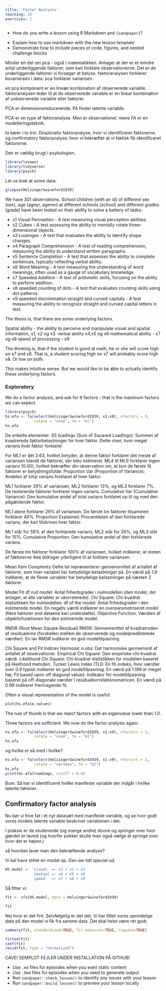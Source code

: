 ```yaml
---
title: 'Factor Analysis'
teaching: 10
exercises: 2
---
```


:::::::::::::::::::::::::::::::::::::: questions 

- How do you write a lesson using R Markdown and `{sandpaper}`?

::::::::::::::::::::::::::::::::::::::::::::::::

::::::::::::::::::::::::::::::::::::: objectives

- Explain how to use markdown with the new lesson template
- Demonstrate how to include pieces of code, figures, and nested challenge blocks

::::::::::::::::::::::::::::::::::::::::::::::::

Minder en del om pca - også i matematikken. Antager at der er et mindre antal
underliggende faktorer, som kan forklare observationerne. Det er de underliggende
faktorer vi forsøger at belyse. 
faktoranalysen forklarer kovariansen i data. pca forklarer variansen.

en pca komponent er en lineær kombination af observerede variable. faktoranalysen
leder til at de observerede variable er en linear kombination af uobserverede
variable eller faktorer.

PCA er dimensionsreducerende. FA finder latente variable.

PCA er en type af faktoranalyse. Men er observationel, mens FA er en modelleringsteknik.

fa kører i to trin. Eksplorativ faktoranalyse, hvor vi identificerer faktorerne.
og confirmatory faktoranalyse, hvor vi bekræfter at vi faktisk fik identificeret
faktorerne. 


Den er vældig brugt i psykologien. 

```r
library(lavaan) 
library(tidyverse)
library(psych)
```
Let us look at some data:

```r
glimpse(HolzingerSwineford1939)
```

We have 301 observations. School children (with an id) of different sex (sex), age (ageyr, agemo)
at different schools (school) and different grades (grade) have been tested on their ability
to solve a battery of tasks:

* x1 Visual Perception - A test measuring visual perception abilities.
* x2 Cubes - A test assessing the ability to mentally rotate three-dimensional objects.
* x3 Lozenges  - A test that evaluates the ability to identify shape changes.
* x4 Paragraph Comprehension - A test of reading comprehension, measuring the ability to understand written paragraphs.
* x5 Sentence Completion - A test that assesses the ability to complete sentences, typically reflecting verbal ability.
* x6 Word Meaning - A test measuring the understanding of word meanings, often used as a gauge of vocabulary knowledge.
* x7 Speeded Addition - A test of arithmetic skills, focusing on the ability to perform addition.
* x8 speeded counting of dots - A test that evaluates counting skills using dot patterns.
* x9 speeded discrimination straight and curved capitals - A test measuring the ability to recognize straight and curved capital letters in text.

The thesis is, that there are some underlying factors. 

Spatial ability - the ability to perceive and manipulate visual and spatial 
information, x1, x2 og x3.
verbal ability  x4,x5 og x6
mathematical ability - x7 og x8
speed of processing - x9

The thinking is, that if the student is good at math, he or she will score high
on x7 and x8. That is, a student scoring high on x7 will probably score high x8. Or low on both.

This makes intuitive sense. But we would like to be able to actually identify these
underlying factors.

### Exploratory

We do a factor analysis, and ask for 9 factors - that is the maximum 
factors we can expect.

```r
library(psych)
hs.efa <- fa(select(HolzingerSwineford1939, x1:x9), nfactors = 9, 
             rotate = "none", fm = "ml")
hs.efa
```
De enkelte elementer:
SS loadings (Sum of Squared Loadings): Summen af kvadrerede faktorbelastninger for hver faktor. Dette viser, hvor meget varians hver faktor forklarer.

For ML1 er det 2.63, hvilket betyder, at denne faktor forklarer det meste af variansen blandt de faktorer, der blev estimeret.
ML4 til ML9 forklarer ingen varians (0.00), hvilket bekræfter din observation om, at kun de første få faktorer er betydningsfulde.
Proportion Var (Proportion of Variance): Andelen af total varians forklaret af hver faktor.

ML1 forklarer 29% af variansen, ML2 forklarer 13%, og ML3 forklarer 7%. De resterende faktorer forklarer ingen varians.
Cumulative Var (Cumulative Variance): Den kumulative andel af total varians forklaret op til og med den pågældende faktor.

ML1 alene forklarer 29% af variansen. De første tre faktorer tilsammen forklarer 49%.
Proportion Explained: Procentdelen af den forklarede varians, der kan tilskrives hver faktor.

ML1 står for 59% af den forklarede varians, ML2 står for 26%, og ML3 står for 15%.
Cumulative Proportion: Den kumulative andel af den forklarede varians.

De første tre faktorer forklarer 100% af variansen, hvilket indikerer, at resten af faktorerne ikke bidrager yderligere til at forklare variansen.

Mean Item Complexity
Dette tal repræsenterer gennemsnittet af antallet af faktorer, som hver variabel har betydelige belastninger på. En værdi på 1.9 indikerer, at de fleste variabler har betydelige belastninger på næsten 2 faktorer.

Model Fit
df null model: Antal frihedsgrader i nulmodellen (den model, der antager, at alle variabler er ukorrelerede).
Chi Square: Chi-kvadrat statistikken for nulmodellen.
df of the model: Antal frihedsgrader i den estimerede model. En negativ værdi indikerer en overparametriseret model (flere faktorer end dataene kan understøtte).
Objective Function: Værdien af objektivfunktionen for den estimerede model.

RMSR (Root Mean Square Residual)
RMSR: Gennemsnittet af kvadratroden af residualerne (forskellen mellem de observerede og modelpredikterede værdier). En lav RMSR indikerer en god modeltilpasning.

Chi Square and Fit Indices
Harmonic n.obs: Det harmoniske gennemsnit af antallet af observationer.
Empirical Chi Square: Den empiriske chi-kvadrat værdi.
Likelihood Chi Square: Chi-kvadrat statistikken for modellen baseret på likelihood metoden.
Tucker Lewis Index (TLI): En fit-indeks, hvor værdier over 0.9 typisk indikerer en god modeltilpasning. En værdi på 1.199 er meget høj.
Fit based upon off diagonal values: Indikator for modeltilpasning baseret på off-diagonale værdier i residualkorrelationsmatricen. En værdi på 0.99 indikerer fremragende fit.

Often a visual representation of the model is useful:
```r
plot(hs.efa$e.values)
```
The rule of thumb is that we reject factors with an eigenvalue lower than 1.0.

Three factors are sufficient. We now do the factor analysis again:

```r

hs.efa <- fa(select(HolzingerSwineford1939, x1:x9), nfactors = 3, 
             rotate = "none", fm = "ml")
hs.efa
```
og hvilke er så med i hvilke?


```r

hs.efa <- fa(select(HolzingerSwineford1939, x1:x9), nfactors = 3, 
             rotate = "varimax", fm = "ml")
hs.efa
print(hs.efa$loadings, cutoff = 0.4)
```
Bum. Så har vi identificeret hvilke manifeste variable der indgår i hvilke 
latente faktorer.

## Confirmatory factor analysis

Nu bør vi hive fat i et nyt datasæt med manifeste variable, og se hvor godt 
vores models latente variable beskriver variationen i det.

I praksis er de studerende (og mange andre) dovne og springer over hvor 
gærdet er lavest (og hvorfor pokker skulle man også vælge at springe over hvor det er højest.)

så hvordan laver man den bekræftende analyse?

Vi kal have stillet en model op. Den ser lidt speciel ud.
```r
HS.model <- 'visual  =~ x1 + x2 + x3
             textual =~ x4 + x5 + x6
             speed   =~ x7 + x8 + x9'
```

Så fitter vi:
```r
fit <- cfa(HS.model, data = HolzingerSwineford1939)
```

```r
fit
```
Nej hvor er det fint. Selvfølgelig er det det. Vi har fittet vores oprindelige
data på den model vi fik fra samme data. Det skal helst være ret godt.


```r
summary(fit, standardized=TRUE, fit.measures=TRUE, rsquare=TRUE)
```
```r
fitted(fit)
coef(fit)
resid(fit, type = "normalized")
```
CAVE! SEMPLOT FEJLER UNDER INSTALLATION PÅ GITHUB!





::::::::::::::::::::::::::::::::::::: keypoints 

- Use `.md` files for episodes when you want static content
- Use `.Rmd` files for episodes when you need to generate output
- Run `sandpaper::check_lesson()` to identify any issues with your lesson
- Run `sandpaper::build_lesson()` to preview your lesson locally

::::::::::::::::::::::::::::::::::::::::::::::::

